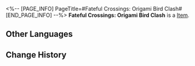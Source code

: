 <%-- [PAGE_INFO]
PageTitle=#Fateful Crossings: Origami Bird Clash#
[END_PAGE_INFO] --%>
{{Item Infobox
|id          = 309004
|image       = Item Fateful Crossings- Origami Bird Clash.png{{subst:void|<!--$UPLOAD:<<SpriteOutput/ItemFigures/309001.png>-<Item Fateful Crossings- Origami Bird Clash.png>-<Item Icons>>-->}}
|type        = 
|invCategory = 
|rarity      = 4
|effect      = 
|description = A beautiful envelope containing a customized ticket. When used, you can choose one of the following 4-star characters:<br />Gallagher, Hanya, Luka, and Arlan
}}
{{Description|"Meet new companions in your journeys."}}
'''Fateful Crossings: Origami Bird Clash''' is a [[Item]].

==Other Languages==
{{Other Languages
|en   = Fateful Crossings: Origami Bird Clash
|zhs  = 旅程之遇：「折纸小鸟对对碰」
|zht  = 旅程之遇：「摺紙小鳥對對碰」
|ja   = 旅の出会い：「折り紙の小鳥マッチ」
|ko   = 여정에서의 만남: 「종이새 팡팡」
|es   = Encuentros en el viaje: Choque de pajaritos de papel
|fr   = Rencontre&nbsp;: Rififruit chez les oiseaux en origami
|ru   = Встречи в путешествии: Бумажная дуэль
|th   = การพบพานระหว่างเดินทาง: "นกกระดาษตะลุมบอน"
|vi   = Hành Trình Gặp Gỡ: Chim Giấy Đại Chiến
|de   = Schicksalhafte Begegnungen: Origamivogel-Matching
|id   = Fateful Crossings: "Adu Jotos Burung Origami"
|pt   = Encontro Destinado: Choque de Pássaro de Origami
}}

==Change History==
{{Change History|2.3}}